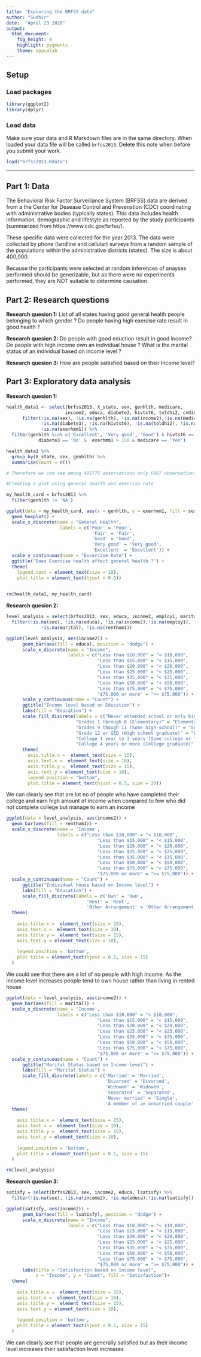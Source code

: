 ```yaml
---
title: "Exploring the BRFSS data"
author: "Sudhir" 
date:  "April 23 2020"
output: 
  html_document: 
    fig_height: 4
    highlight: pygments
    theme: spacelab
---
```


## Setup
### Load packages

```r
library(ggplot2)
library(dplyr)
```

### Load data

Make sure your data and R Markdown files are in the same directory. When loaded
your data file will be called `brfss2013`. Delete this note when before you submit 
your work. 

```r
load("brfss2013.Rdata")
```

* * *

## Part 1: Data

The Behavioral Risk Factor Surveillance System (BRFSS) data are derived from a the Center for Desease Control and Prevenstion (CDC) coordinating with administrative bodies (typically states). This data includes health information, demographic and lifestyle as reported by the study participants (summarized from https://www.cdc.gov/brfss/).

These specific data were collected for the year 2013. The data were collected by phone (landline and cellular) surveys from a random sample of the populations within the administrative districts (states). The size is about 400,000.

Because the participants were selected at random inferences of anayses performed should be generizable, but as there were no experiments performed, they are NOT suitable to determine causation.

## Part 2: Research questions

**Research quesion 1:**
List of all states having good general health people belonging to which gender ? Do people having high exercise rate result in good health ?

**Research quesion 2:**
Do people with good eduction result in good income? Do people with high income own an individual house ? What is the marital status of an individual based on income level ?

**Research quesion 3:**
How are people satiisfied based on their Income level?

## Part 3: Exploratory data analysis

**Research quesion 1:**

```r
health_data1 <- select(brfss2013, X_state, sex, genhlth, medicare, 
                      income2, educa, diabete3, hivtst6, toldhi2, cvdinfr4, exerhmm1) %>%
      filter(!is.na(sex), !is.na(genhlth), !is.na(income2),!is.na(medicare),
             !is.na(diabete3), !is.na(hivtst6), !is.na(toldhi2), !is.na(cvdinfr4), 
             !is.na(exerhmm1)) %>% 
  filter(genhlth %in% c('Excellent', 'Very good', 'Good') & hivtst6 == 'No' & 
            diabete3 == 'No' &  exerhmm1 > 150 & medicare == 'Yes')
```

```r
health_data1 %>%
  group_by(X_state, sex, genhlth) %>%
  summarise(count = n())

# Therefore we can see among 491775 observations only 6967 observations having good health with no harmful diseases like AIDS, diabetes, and high exercise hours #

```



```r
#Creating a plot using general health and exercise rate 

my_health_card = brfss2013 %>%
  filter(genhlth != 'NA')

ggplot(data = my_health_card, aes(x = genhlth, y = exerhmm1, fill = sex),) +
  geom_boxplot() +
  scale_x_discrete(name = "General Health",
                    labels = c('Poor' = 'Poor', 
                                'Fair' = 'Fair', 
                                'Good' = 'Good', 
                                'Very good' = 'Very good', 
                                'Excellent' = 'Excellent')) +
  scale_y_continuous(name = "Excercise Rate") +
  ggtitle("Does Exercise health affect general health ?") +
  theme(
    legend.text = element_text(size = 10),
    plot.title = element_text(hjust = 0.5))
 

rm(health_data1, my_health_card)

```


**Research quesion 2:**

```r
level_analysis = select(brfss2013, sex, educa, income2, employ1, marital, renthom1) %>%
  filter(!is.na(sex), !is.na(educa), !is.na(income2),!is.na(employ1),
             !is.na(marital), !is.na(renthom1))
```


```r
ggplot(level_analysis, aes(income2)) + 
      geom_bar(aes(fill = educa), position = "dodge") +
      scale_x_discrete(name = "Income",
                       labels = c("Less than $10,000" = "< $10,000", 
                                  "Less than $15,000" = "< $15,000",
                                  "Less than $20,000" = "< $20,000",
                                  "Less than $25,000" = "< $25,000", 
                                  "Less than $35,000" = "< $35,000",
                                  "Less than $50,000" = "< $50,000", 
                                  "Less than $75,000" = "< $75,000",
                                  "$75,000 or more" = ">= $75,000")) +
      scale_y_continuous(name = "Count") +
      ggtitle("Income level based on Education") +
      labs(fill = "Education") + 
      scale_fill_discrete(labels = c("Never attended school or only kindergarten" = "Never attended school",
                          "Grades 1 through 8 (Elementary)" = "Elementary",
                          "Grades 9 though 11 (Some high school)" = "Some high school",
                          "Grade 12 or GED (High school graduate)" = "High school graduate",
                          "College 1 year to 3 years (Some college or technical school)" = "Some college or technical school",
                          "College 4 years or more (College graduate)" = "College graduate")) +
      theme(
        axis.title.x =  element_text(size = 15),
        axis.text.x =  element_text(size = 10),
        axis.title.y =  element_text(size = 15),
        axis.text.y = element_text(size = 10),
        legend.position = "bottom",
        plot.title = element_text(hjust = 0.5, size = 20))
```
We can clearly see that are lot no of people who have completed their college and earn high amount of income when compared to few who did not complete college but manage to earn an income

```r
ggplot(data = level_analysis, aes(income2)) +
  geom_bar(aes(fill = renthom1)) +
  scale_x_discrete(name = 'Income',
                   labels = c("Less than $10,000" = "< $10,000", 
                                  "Less than $15,000" = "< $15,000",
                                  "Less than $20,000" = "< $20,000",
                                  "Less than $25,000" = "< $25,000", 
                                  "Less than $35,000" = "< $35,000",
                                  "Less than $50,000" = "< $50,000", 
                                  "Less than $75,000" = "< $75,000",
                                  "$75,000 or more" = ">= $75,000")) +
  scale_y_continuous(name = "Count") +
      ggtitle("Individual house based on Income level") +
      labs(fill = "Education") + 
      scale_fill_discrete(labels = c('Own' = 'Own',
                              'Rent' = 'Rent',
                              'Other Arrangement' = 'Other Arrangement')) +
  theme(
    
    axis.title.x =  element_text(size = 15),
    axis.text.x =  element_text(size = 10),
    axis.title.y =  element_text(size = 15),
    axis.text.y = element_text(size = 10),
  
    legend.position = 'bottom',
    plot.title = element_text(hjust = 0.5, size = 15)
  )
```
We could see that there are a lot of no people with high income. As the income level increases people tend to own house rather than living in rented house


```r
ggplot(data = level_analysis, aes(income2)) +
  geom_bar(aes(fill = marital)) +
  scale_x_discrete(name = 'Income',
                   labels = c("Less than $10,000" = "< $10,000", 
                                  "Less than $15,000" = "< $15,000",
                                  "Less than $20,000" = "< $20,000",
                                  "Less than $25,000" = "< $25,000", 
                                  "Less than $35,000" = "< $35,000",
                                  "Less than $50,000" = "< $50,000", 
                                  "Less than $75,000" = "< $75,000",
                                  "$75,000 or more" = ">= $75,000")) +
  scale_y_continuous(name = "Count") +
      ggtitle("Marital Status based on Income level") +
      labs(fill = "Marital Status") + 
      scale_fill_discrete(labels = c('Married' = 'Married',
                                     'Divorced' = 'Divorced',
                                     'Widowed' = 'Widowed',
                                     'Separated' = 'Separated',
                                     'Never married' = 'Single',
                                     'A member of an unmarried couple' = 'Living Together')) +
  theme(
    
    axis.title.x =  element_text(size = 15),
    axis.text.x =  element_text(size = 10),
    axis.title.y =  element_text(size = 15),
    axis.text.y = element_text(size = 10),
  
    legend.position = 'bottom',
    plot.title = element_text(hjust = 0.5, size = 15)
  )

rm(level_analysis)
```



**Research quesion 3:**

```r
satisfy = select(brfss2013, sex, income2, educa, lsatisfy) %>%
  filter(!is.na(sex), !is.na(income2), !is.na(educa),!is.na(lsatisfy))
```

```r
ggplot(satisfy, aes(income2)) + 
      geom_bar(aes(fill = lsatisfy), position = "dodge") +
      scale_x_discrete(name = "Income",
                       labels = c("Less than $10,000" = "< $10,000", 
                                  "Less than $15,000" = "< $15,000",
                                  "Less than $20,000" = "< $20,000",
                                  "Less than $25,000" = "< $25,000", 
                                  "Less than $35,000" = "< $35,000",
                                  "Less than $50,000" = "< $50,000", 
                                  "Less than $75,000" = "< $75,000",
                                  "$75,000 or more" = ">= $75,000")) +
      labs(title = "Satisfaction based on Income level",
           x = "Income", y = "Count", fill = "Satisfaction")+
  theme(
    
    axis.title.x =  element_text(size = 15),
    axis.text.x =  element_text(size = 10),
    axis.title.y =  element_text(size = 15),
    axis.text.y = element_text(size = 10),
  
    legend.position = 'bottom',
    plot.title = element_text(hjust = 0.5, size = 15)
  )
```
We can clearly see that people are generally satisfied but as their income level increases their satisfaction level increases
